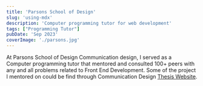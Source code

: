 ```yaml
---
title: 'Parsons School of Design'
slug: 'using-mdx'
description: 'Computer programming tutor for web development'
tags: ["Programming Tutor"]
pubDate: 'Sep 2023'
coverImage: './parsons.jpg'
---
```



At Parsons School of Design Communication design, I served as a Computer programming tutor that mentored and consulted 100+ peers with any and all problems related to Front End Development.
Some of the project I mentored on could be find through Communication Design [Thesis Website](https://bfacd.parsons.edu/).
